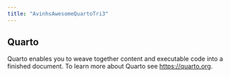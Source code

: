 ```yaml
---
title: "AvinhsAwesomeQuartoTri3"
---
```


## Quarto

Quarto enables you to weave together content and executable code into a finished document. To learn more about Quarto see <https://quarto.org>.
